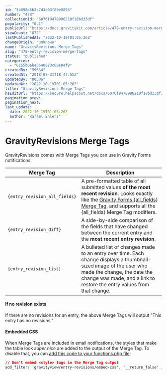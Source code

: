 ```yaml
---
id: "5b898d5b2c7d3a03f89e5893"
number: "478"
collectionId: "6076f9478996210f18bd33df"
popularity: "0.1"
publicUrl: "https://docs.gravitykit.com/article/478-entry-revision-merge-tags"
viewCount: "872"
lastPublishedAt: "2022-10-19T01:05:26Z"
changeOrigin: "unknown"
name: "GravityRevisions Merge Tags"
slug: "478-entry-revision-merge-tags"
status: "published"
categories: 
  - "6155b0abe5648623c88e04f9"
createdBy: "59634"
createdAt: "2018-08-31T18:47:55Z"
updatedBy: "80506"
updatedAt: "2022-10-19T01:05:26Z"
title: "GravityRevisions Merge Tags"
hsEditUrl: "https://secure.helpscout.net/docs/6076f9478996210f18bd33df/article/5b898d5b2c7d3a03f89e5893"
pagination_prev: 
pagination_next: 
last_update:
  date: 2022-10-19T01:05:26Z
  author: "Rafael Ehlers"
---
```


# GravityRevisions Merge Tags

GravityRevisions comes with Merge Tags you can use in Gravity Forms notifications:

| Merge Tag | Description |
|---|---|
| `{entry_revision_all_fields}` | A pre-formatted table of all submitted values **of the most recent revision**. Looks exactly like the [Gravity Forms {all\_fields} Merge Tag](https://docs.gravityforms.com/fields-merge-tag/), and supports all the {all\_fields} Merge Tag modifiers. |
| `{entry_revision_diff}` | A side-by-side comparison of the fields that have changed between the current entry and the **most recent entry revision**. |
| `{entry_revision_list}` | A bulleted list of changes made to an entry over time.         Each change displays a thumbnail-sized image of the user who made the change, the date the change was made, and a link to restore the entry values from that change. |

#### If no revision exists

If there are no revisions for an entry, the above Merge Tags will output "This entry has no revisions."

#### Embedded CSS

When Merge Tags are included in email notifications, the styles that make the table look *super nice* are added to the output of the Merge Tag. To disable that, you can [add this code to your functions.php file](https://docs.gravitykit.com/article/210-where-to-put-code-samples):

```css
// Don't embed <style> tags in the Merge Tag output
add_filter( 'gravityview/entry-revisions/embed-css', '__return_false' )
```